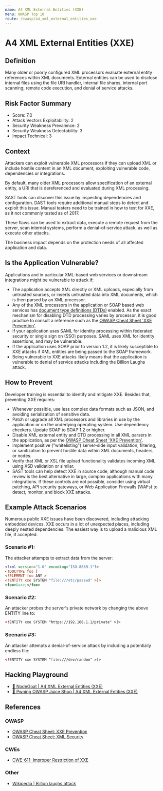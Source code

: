 ```yaml
---
name: A4 XML External Entities (XXE)
menu: OWASP Top 10
route: /owasp/a4_xml_external_entities_xxe
---
```


# A4 XML External Entities (XXE)


## Definition

Many older or poorly configured XML processors evaluate external entity references within XML
documents. External entities can be used to disclose internal files using the file URI handler,
internal file shares, internal port scanning, remote code execution, and denial of service attacks.

## Risk Factor Summary

- Score: 7.0
- Attack Vectors Exploitability: 2
- Security Weakness Prevalence: 2
- Security Weakness Detectability: 3
- Impact Technical: 3

## Context

Attackers can exploit vulnerable XML
processors if they can upload XML or
include hostile content in an XML
document, exploiting vulnerable code,
dependencies or integrations. 

By default, many older XML processors allow
specification of an external entity, a URI that is
dereferenced and evaluated during XML processing.

SAST tools can discover this issue by inspecting
dependencies and configuration. DAST tools require
additional manual steps to detect and exploit this
issue. Manual testers need to be trained in how to
test for XXE, as it not commonly tested as of 2017.

These flaws can be used to extract
data, execute a remote request from
the server, scan internal systems,
perform a denial-of-service attack, as
well as execute other attacks.

The business impact depends on the
protection needs of all affected
application and data.

## Is the Application Vulnerable?

Applications and in particular XML-based web services or
downstream integrations might be vulnerable to attack if:
- The application accepts XML directly or XML uploads,
especially from untrusted sources, or inserts untrusted data into
XML documents, which is then parsed by an XML processor.
- Any of the XML processors in the application or SOAP based
web services has [document type definitions (DTDs)](https://www.w3schools.com/xml/xml_dtd_intro.asp) enabled.
As the exact mechanism for disabling DTD processing varies
by processor, it is good practice to consult a reference such as
the [OWASP Cheat Sheet 'XXE Prevention'](https://cheatsheetseries.owasp.org/cheatsheets/XML_External_Entity_Prevention_Cheat_Sheet.html).
- If your application uses SAML for identity processing within
federated security or single sign on (SSO) purposes. SAML
uses XML for identity assertions, and may be vulnerable.
- If the application uses SOAP prior to version 1.2, it is likely
susceptible to XXE attacks if XML entities are being passed to
the SOAP framework.
- Being vulnerable to XXE attacks likely means that the
application is vulnerable to denial of service attacks including
the Billion Laughs attack.

## How to Prevent

Developer training is essential to identify and mitigate XXE.
Besides that, preventing XXE requires:
- Whenever possible, use less complex data formats such as
JSON, and avoiding serialization of sensitive data.
- Patch or upgrade all XML processors and libraries in use by
the application or on the underlying operating system. Use
dependency checkers. Update SOAP to SOAP 1.2 or higher.
- Disable XML external entity and DTD processing in all XML
parsers in the application, as per the [OWASP Cheat Sheet
'XXE Prevention']((https://cheatsheetseries.owasp.org/cheatsheets/XML_External_Entity_Prevention_Cheat_Sheet.html)).
- Implement positive ("whitelisting") server-side input validation,
filtering, or sanitization to prevent hostile data within XML
documents, headers, or nodes.
- Verify that XML or XSL file upload functionality validates
incoming XML using XSD validation or similar.
- SAST tools can help detect XXE in source code, although
manual code review is the best alternative in large, complex
applications with many integrations.
If these controls are not possible, consider using virtual
patching, API security gateways, or Web Application Firewalls
(WAFs) to detect, monitor, and block XXE attacks.

## Example Attack Scenarios

Numerous public XXE issues have been discovered, including
attacking embedded devices. XXE occurs in a lot of unexpected
places, including deeply nested dependencies. The easiest way
is to upload a malicious XML file, if accepted:

### Scenario #1: 
The attacker attempts to extract data from the server:

```xml
<?xml version="1.0" encoding="ISO-8859-1"?>
<!DOCTYPE foo [
<!ELEMENT foo ANY >
<!ENTITY xxe SYSTEM "file:///etc/passwd" >]>
<foo>&xxe;</foo>
```

### Scenario #2: 

An attacker probes the server's private network by changing the above ENTITY line to:
```xml
<!ENTITY xxe SYSTEM "https://192.168.1.1/private" >]>
```

### Scenario #3: 
An attacker attempts a denial-of-service attack by including a potentially endless file:

```xml
<!ENTITY xxe SYSTEM "file:///dev/random" >]>
```

## Hacking Playground

- [🐐 NodeGoat | A4 XML External Entities (XXE)](https://nodegoat.herokuapp.com/tutorial/a4)
- [🧃 Pwning OWASP Juice Shop | A4 XML External Entities (XXE)](https://pwning.owasp-juice.shop/part2/xxe.html)


## References

### OWASP

- [OWASP Cheat Sheet: XXE Prevention](https://cheatsheetseries.owasp.org/cheatsheets/XML_External_Entity_Prevention_Cheat_Sheet.html)
- [OWASP Cheat Sheet: XML Security](https://cheatsheetseries.owasp.org/cheatsheets/XML_Security_Cheat_Sheet.html)

### CWEs

- [CWE-611: Improper Restriction of XXE](https://cwe.mitre.org/data/definitions/611.html)

### Other

- [Wikipedia | Billion laughs attack](https://en.wikipedia.org/wiki/Billion_laughs_attack)